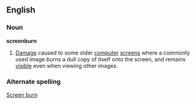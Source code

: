==English==
===Noun===
'''screenburn''' 
# [[Damage]] caused to some older [[computer]] [[screens]] where a commonly used image ''burns'' a dull copy of itself onto the screen, and remains [[visible]] even when viewing other images.

===Alternate spelling===
[[Screen burn]]